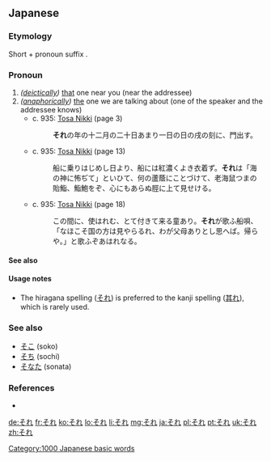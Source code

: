 ==Japanese==

===Etymology===
Short {{term|そ|so|id}} + pronoun suffix {{term|れ|re}}.

===Pronoun===
{{ja-pos|h|pronoun|kanji=其れ|rom=sore}}

# ''([[deictically]])'' [[that]] one near you (near the addressee)
# ''([[anaphorically]])'' [[the]] one we are talking about (one of the speaker and the addressee knows)
#* c. 935: [[w:Tosa Nikki|Tosa Nikki]] (page 3)
#*: '''それ'''の年の十二月の二十日あまり一日の日の戌の刻に、門出す。
#* c. 935: [[w:Tosa Nikki|Tosa Nikki]] (page 13)
#*: 船に乗りはじめし日より、船には紅濃くよき衣着ず。'''それ'''は「海の神に怖ぢて」といひて、何の蘆蔭にことづけて、老海鼠つまの貽鮨、鮨鮑をぞ、心にもあらぬ脛に上て見せける。
#* c. 935: [[w:Tosa Nikki|Tosa Nikki]] (page 18)
#*: この間に、使はれむ、とて付きて来る童あり。'''それ'''が歌ふ船唄、「なほこそ国の方は見やらるれ、わが父母ありとし思へば。帰らや。」と歌ふぞあはれなる。

====See also====
{{Japanese demonstratives}}

====Usage notes====
* The hiragana spelling ([[それ]]) is preferred to the kanji spelling ([[其れ]]), which is rarely used.

===See also===
* [[そこ]] (soko)
* [[そち]] (sochi)
* [[そなた]] (sonata)

===References===
* {{reference-book
  | last = Hasegawa
  | first = Masaharu
  | coauthors = Yūichirō Imanishi, Hiroshi Itō, Hiroshi Yoshioka
  | title = Shin Nihon Koten Bungaku Taikei 24: Tosa Nikki, Kagerō Nikki, Murasaki Shikibu Nikki, Sarashina Nikki
  | publisher = [[w:Iwanami Shoten Publishing|Iwanami Shoten]]
  | year = 1989
  | location = [[w:Tokyo|Tōkyō]]
  | id = ISBN 4-00-240024-7
}}

[[Category:1000 Japanese basic words]]

[[de:それ]]
[[fr:それ]]
[[ko:それ]]
[[lo:それ]]
[[li:それ]]
[[mg:それ]]
[[ja:それ]]
[[pl:それ]]
[[pt:それ]]
[[uk:それ]]
[[zh:それ]]